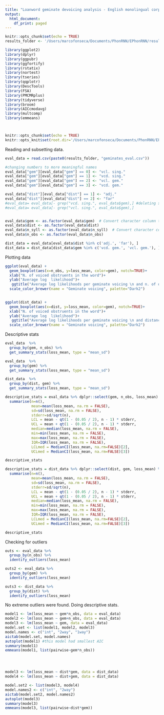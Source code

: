 ```yaml
---
title: "Loanword geminate devoicing analysis - English monolingual corpus"
output:
  html_document:
    df_print: paged
---
```


```r
knitr::opts_chunk$set(echo = TRUE)
results_folder <- '/Users/marcofonseca/Documents/PhonRNN/EPhonRNN/results/'

library(ggplot2)
library(dplyr)
library(ggpubr)
library(ggfortify)
library(rstatix)
library(nortest)
library(tseries)
library(qqplotr)
library(DescTools)
library(FSA)
library(PMCMRplus)
library(tidyverse)
library(broom)
library(AICcmodavg)
library(multcomp)
library(emmeans)



knitr::opts_chunk$set(echo = TRUE)
knitr::opts_knit$set(root.dir='/Users/marcofonseca/Documents/PhonRNN/EPhonRNN/analysis/')
```
Reading and subsetting data. 
```r
eval_data = read.csv(paste0(results_folder, "geminates_eval.csv"))

#changing numbers to more meaningful names
eval_data["gem"][eval_data["gem"] == 0] <- "vcl. sing."
eval_data["gem"][eval_data["gem"] == 1] <- "vcd. sing."
eval_data["gem"][eval_data["gem"] == 2] <- "vcl. gem."
eval_data["gem"][eval_data["gem"] == 3] <- "vcd. gem."

eval_data["dist"][eval_data["dist"] == 1] <- "adj."
eval_data["dist"][eval_data["dist"] == 2] <- "far"
#eval_data= eval_data[- grep("vcd. sing.", eval_data$gem),] #deleting singletons. 
#eval_data= eval_data[- grep("vcl. sing.", eval_data$gem),] 


eval_data$gem <- as.factor(eval_data$gem)  # Convert character column to factor
eval_data$dist <- as.factor(eval_data$dist) 
eval_data$n_syll <- as.factor(eval_data$n_syll)  # Convert character column to factor
eval_data$n_obs <- as.factor(eval_data$n_obs) 

dist_data = eval_data[eval_data$dist %in% c('adj.', 'far'), ]
dist_data = dist_data[dist_data$gem %in% c('vcd. gem.', 'vcl. gem.'), ]
```
Plotting data 

```r
ggplot(eval_data) +
  geom_boxplot(aes(x=n_obs, y=loss_mean, color=gem), notch=TRUE)+
  xlab("N. of voiced obstruents in the word")+
  ylab("Average log  likelihood")+
   ggtitle("Average log likelihoods per geminate voicing \n and n. of obstruents in the word\n Word set: test (55366 nonsense words)")+
  scale_color_brewer(name = "Geminate voicing", palette="Dark2") 
  

ggplot(dist_data) +
  geom_boxplot(aes(x=dist, y=loss_mean, color=gem), notch=TRUE)+
  xlab("N. of voiced obstruents in the word")+
  ylab("Average log  likelihood")+
   ggtitle("Average log likelihoods per geminate voicing \n and distance of the voiced obstruent\n Word set: test (13489 nonsense words)")+
  scale_color_brewer(name = "Geminate voicing", palette="Dark2") 

```
Descriptive stats
```r
eval_data  %>%
  group_by(gem, n_obs) %>%
  get_summary_stats(loss_mean, type = "mean_sd")

eval_data  %>%
  group_by(gem) %>%
  get_summary_stats(loss_mean, type = "mean_sd")

dist_data  %>%
  group_by(dist, gem) %>%
  get_summary_stats(loss_mean, type = "mean_sd")

descriptive_stats = eval_data %>% dplyr::select(gem, n_obs, loss_mean) %>% group_by(gem, n_obs) %>% 
  summarise(n=n(), 
            mean=mean(loss_mean, na.rm = FALSE), 
            sd=sd(loss_mean, na.rm = FALSE),
            stderr=sd/sqrt(n),
            LCL = mean - qt(1 - (0.05 / 2), n - 1) * stderr,
            UCL = mean + qt(1 - (0.05 / 2), n - 1) * stderr,
            median=median(loss_mean, na.rm = FALSE),
            min=min(loss_mean, na.rm = FALSE), 
            max=max(loss_mean, na.rm = FALSE),
            IQR=IQR(loss_mean, na.rm = FALSE),
            LCLmed = MedianCI(loss_mean, na.rm=FALSE)[2],
            UCLmed = MedianCI(loss_mean, na.rm=FALSE)[3])

descriptive_stats

descriptive_stats = dist_data %>% dplyr::select(dist, gem, loss_mean) %>% group_by(dist, gem) %>% 
  summarise(n=n(), 
            mean=mean(loss_mean, na.rm = FALSE), 
            sd=sd(loss_mean, na.rm = FALSE),
            stderr=sd/sqrt(n),
            LCL = mean - qt(1 - (0.05 / 2), n - 1) * stderr,
            UCL = mean + qt(1 - (0.05 / 2), n - 1) * stderr,
            median=median(loss_mean, na.rm = FALSE),
            min=min(loss_mean, na.rm = FALSE), 
            max=max(loss_mean, na.rm = FALSE),
            IQR=IQR(loss_mean, na.rm = FALSE),
            LCLmed = MedianCI(loss_mean, na.rm=FALSE)[2],
            UCLmed = MedianCI(loss_mean, na.rm=FALSE)[3])

descriptive_stats

```

Checking for outliers
```r
outs <- eval_data %>% 
  group_by(n_obs) %>%
  identify_outliers(loss_mean)

outs2 <- eval_data %>% 
  group_by(gem) %>%
  identify_outliers(loss_mean)

outs3 <- dist_data %>% 
  group_by(dist) %>%
  identify_outliers(loss_mean)
```

No extreme outliers were found. 
Doing descriptive stats.

```r
model1 <- lm(loss_mean ~ gem*n_obs, data = eval_data)
model2 <- lm(loss_mean ~ gem+n_obs, data = eval_data)
model3 <- lm(loss_mean ~ gem, data = eval_data)
model.set <- list(model1, model2, model3)
model.names <- c("int", "2way", "1way")
aictab(model.set, model.names)
autoplot(model1) #this model had smallest AIC
summary(model1)
emmeans(model1, list(pairwise~gem*n_obs))




model3 <- lm(loss_mean ~ dist*gem, data = dist_data)
model4 <- lm(loss_mean ~ dist+gem, data = dist_data)

model.set2 <- list(model3, model4)
model.names2 <- c("int", "2way")
aictab(model.set2, model.names2)
autoplot(model3)
summary(model3)
emmeans(model3, list(pairwise~dist*gem))


```


